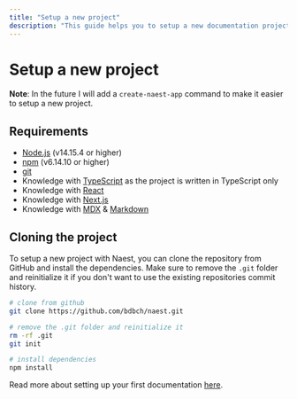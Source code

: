 ```yaml
---
title: "Setup a new project"
description: "This guide helps you to setup a new documentation project with Naest"
---
```


# Setup a new project

**Note**: In the future I will add a `create-naest-app` command to make it easier to setup a new project.

## Requirements

- [Node.js](https://nodejs.org/en/) (v14.15.4 or higher)
- [npm](https://www.npmjs.com/) (v6.14.10 or higher)
- [git](https://git-scm.com/)
- Knowledge with [TypeScript](https://www.typescriptlang.org/) as the project is written in TypeScript only
- Knowledge with [React](https://reactjs.org/)
- Knowledge with [Next.js](https://nextjs.org/)
- Knowledge with [MDX](https://mdxjs.com/) & [Markdown](https://www.markdownguide.org/)

## Cloning the project

To setup a new project with Naest, you can clone the repository from GitHub and install the dependencies. Make sure to remove the `.git` folder and reinitialize it if you don't want to use the existing repositories commit history.

```bash
# clone from github
git clone https://github.com/bdbch/naest.git

# remove the .git folder and reinitialize it
rm -rf .git
git init

# install dependencies
npm install
```

Read more about setting up your first documentation [here](/getting-started/first-documentation).
